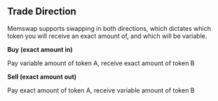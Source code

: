 ## Trade Direction

Memswap supports swapping in both directions, which dictates which token you will receive an exact amount of, and which will be variable.

**Buy (exact amount in)**

Pay variable amount of token A, receive exact amount of token B

**Sell (exact amount out)**

Pay exact amount of token A, receive variable amount of token B
